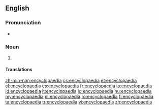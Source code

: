 {{also|encyclopædia}}
==English==
{{rfm}}

===Pronunciation===
* {{audio|en-us-encyclopaedia.ogg|Audio (US)}}
*: {{rhymes|iːdiə}}

===Noun===
{{en-noun|pl=encyclopaedias|pl2=encyclopaediae}}

# {{chiefly|_|UK}} {{alternative spelling of|encyclopedia}}

====Translations====
{{trans-see|encyclopedia}}

[[zh-min-nan:encyclopaedia]]
[[cs:encyclopaedia]]
[[et:encyclopaedia]]
[[el:encyclopaedia]]
[[es:encyclopaedia]]
[[fr:encyclopaedia]]
[[io:encyclopaedia]]
[[id:encyclopaedia]]
[[it:encyclopaedia]]
[[lo:encyclopaedia]]
[[hu:encyclopaedia]]
[[my:encyclopaedia]]
[[pl:encyclopaedia]]
[[ro:encyclopaedia]]
[[fi:encyclopaedia]]
[[ta:encyclopaedia]]
[[tr:encyclopaedia]]
[[vi:encyclopaedia]]
[[zh:encyclopaedia]]